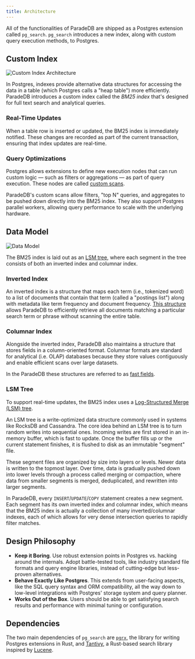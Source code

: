 ```yaml
---
title: Architecture
---
```


All of the functionalities of ParadeDB are shipped as a Postgres extension called `pg_search`. `pg_search` introduces a new
index, along with custom query execution methods, to Postgres.

## Custom Index

![Custom Index Architecture](/images/architecture_indexam.png)

In Postgres, indexes provide alternative data structures for accessing the data in a table (which Postgres calls a "heap table") more efficiently.
ParadeDB introduces a custom index called the _BM25 index_ that's designed for full text search and analytical queries.

### Real-Time Updates

When a table row is inserted or updated, the BM25 index is immediately notified. These changes are recorded as part of the current transaction, ensuring that index updates are real-time.

### Query Optimizations

Postgres allows extensions to define new execution nodes that can run custom logic — such as filters or aggregations — as part of query execution.
These nodes are called [custom scans](https://www.postgresql.org/docs/current/custom-scan.html).

ParadeDB's custom scans allow filters, "top N" queries, and aggregates to be pushed down directly into the BM25 index. They also support Postgres parallel workers, allowing query performance to scale
with the underlying hardware.

## Data Model

![Data Model](/images/architecture_lsm.png)

The BM25 index is laid out as an [LSM tree](#lsm-tree), where each segment in the tree consists of both an inverted index and columnar index.

### Inverted Index

An inverted index is a structure that maps each term (i.e., tokenized word) to a list of documents that contain that term (called a "postings list") along with metadata like term frequency and document frequency.
[This structure](https://github.com/quickwit-oss/tantivy/blob/main/ARCHITECTURE.md#the-inverted-search-index) allows ParadeDB to efficiently retrieve all documents matching a particular search term or phrase without scanning the entire table.

### Columnar Index

Alongside the inverted index, ParadeDB also maintains a structure that stores fields in a column-oriented format. Columnar formats are standard
for analytical (i.e. OLAP) databases because they store values contiguously and enable efficient scans over large datasets.

In the ParadeDB these structures are referred to as [fast fields](/documentation/indexing/fast_fields).

### LSM Tree

To support real-time updates, the BM25 index uses a [Log-Structured Merge (LSM) tree](https://en.wikipedia.org/wiki/Log-structured_merge-tree).

An LSM tree is a write-optimized data structure commonly used in systems like RocksDB and Cassandra. The core idea behind an LSM tree is to turn random writes into sequential ones. Incoming writes are first stored in an in-memory buffer, which is fast to update. Once the buffer fills up or the current statement finishes, it is flushed to disk as an immutable "segment" file.

These segment files are organized by size into layers or levels. Newer data is written to the topmost layer. Over time, data is gradually pushed down into lower levels through a process called merging or compaction, where data from smaller segments is merged, deduplicated, and rewritten into larger segments.

In ParadeDB, every `INSERT`/`UPDATE`/`COPY` statement creates a new segment. Each segment has its own inverted index and columnar index, which means that the BM25 index
is actually a collection of many inverted/columnar indexes, each of which allows for very dense intersection queries to rapidly filter matches.

## Design Philosophy

- **Keep it Boring**. Use robust extension points in Postgres vs. hacking around the internals. Adopt battle-tested tools, like industry standard file formats and query engine libraries, instead of cutting-edge but less-proven alternatives.
- **Behave Exactly Like Postgres**. This extends from user-facing aspects, like the SQL query syntax and ORM compatibility, all the way down to low-level integrations with Postgres' storage system and query planner.
- **Works Out of the Box**. Users should be able to get satisfying search results and performance with minimal tuning or configuration.

## Dependencies

The two main dependencies of `pg_search` are [`pgrx`](https://github.com/pgcentralfoundation/pgrx/tree/develop), the
library for writing Postgres extensions in Rust, and [Tantivy](https://github.com/quickwit-oss/tantivy), a Rust-based search library
inspired by [Lucene](https://github.com/apache/lucene).

